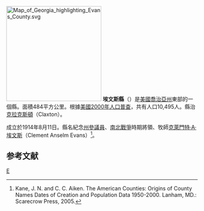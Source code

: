 {{noteTA
|T=zh-hans:埃文斯县 (佐治亚州);zh-hk:埃文斯縣 (喬治亞州);zh-tw:埃文斯郡 (喬治亞州);
}}

[[File:Map_of_Georgia_highlighting_Evans_County.svg|250px]]
'''埃文斯縣'''（{{lang-en|Evans County}}）是[[美國|美國]][[喬治亞州|喬治亞州]]東部的一個縣。面積484平方公里。根據[[美國2000年人口普查|美國2000年人口普查]]，共有人口10,495人。縣治[[克拉克斯頓_(喬治亞州)|克拉克斯頓]]（Claxton）。

成立於1914年8月11日。縣名紀念[[喬治亞州州參議院|州參議員]]、[[南北戰爭|南北戰爭]]時期將領、牧師[[克萊門特·A·埃文斯|克萊門特·A·埃文斯]]（Clement Anselm Evans）<ref>Kane, J. N. and C. C. Aiken. The American Counties: Origins of County Names Dates of Creation and Population Data 1950-2000. Lanham, MD.: Scarecrow Press, 2005.</ref>。

==参考文献==
<div class="references-small">
<references />
</div>
{{埃文斯縣 (喬治亞州)}}
{{Georgia}}
[[Category:佐治亚州行政区划|E]]
